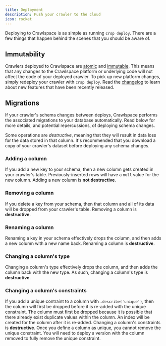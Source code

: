 ```yaml
---
title: Deployment
description: Push your crawler to the cloud
icon: rocket
---
```


Deploying to Crawlspace is as simple as running `crsp deploy`.
There are a few things that happen behind the scenes that you should be aware of.

## Immutability

Crawlers deployed to Crawlspace are [atomic](https://jamstack.org/glossary/atomic/) and [immutable](https://jamstack.org/glossary/immutable/).
This means that any changes to the Crawlspace platform or underlying code will not affect the code of your deployed crawler.
To pick up new platform changes, simply redeploy your crawler with `crsp deploy`.
Read the [changelog](/changelog/product-updates) to learn about new features that have been recently released.

## Migrations

If your crawler's schema changes between deploys, Crawlspace performs the associated migrations to your database automatically.
Read below for more details, and potential repercussions, of deploying schema changes.

Some operations are *destructive*, meaning that they will result in data loss for the data stored in that column.
It's recommended that you download a copy of your crawler's dataset before deploying any schema changes.

### Adding a column

If you add a new key to your schema, then a new column gets created in your crawler's table.
Previously-inserted rows will have a `null` value for the new column.
Adding a new column is **not destructive**.

### Removing a column

If you delete a key from your schema, then that column and all of its data will be dropped from your crawler's table.
Removing a column is **destructive**.

### Renaming a column

Renaming a key in your schema effectively drops the column, and then adds a new column with a new name back.
Renaming a column is **destructive**.

### Changing a column's type

Changing a column's type effectively drops the column, and then adds the column back with the new type.
As such, changing a column's type is **destructive**.

### Changing a column's constraints

If you add a unique contraint to a column with `.describe('unique')`, then the column will first be dropped
before it is re-added with the unique constraint. The column must first be dropped because it is possible
that there already exist duplicate values within the column.
An index will be created for the column after it is re-added.
Changing a column's constraints is **destructive**.
<Warning>
  Once you define a column as unique, you cannot remove the unique constraint.
  You will need to deploy a version with the column removed to fully remove the unique constraint.
</Warning>
